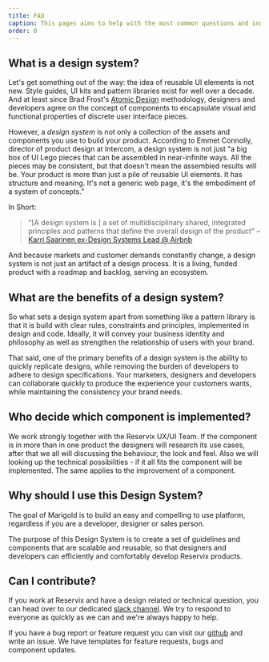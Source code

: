 ```yaml
---
title: FAQ
caption: This pages aims to help with the most common questions and inquiries.
order: 0
---
```


## What is a design system?

Let's get something out of the way: the idea of reusable UI elements is not new. Style guides, UI kits and pattern libraries exist for well over a decade. And at least since Brad Frost's [Atomic Design](https://bradfrost.com/blog/post/atomic-web-design/) methodology, designers and developers agree on the concept of components to encapsulate visual and functional properties of discrete user interface pieces.

However, a _design system_ is not only a collection of the assets and components you use to build your product. According to Emmet Connolly, director of product design at Intercom, a design system is not just “a big box of UI Lego pieces that can be assembled in near-infinite ways. All the pieces may be consistent, but that doesn't mean the assembled results will be. Your product is more than just a pile of reusable UI elements. It has structure and meaning. It's not a generic web page, it's the embodiment of a system of concepts.”

In Short:

> "[A design system is ] a set of multidisciplinary shared, integrated principles and patterns that define the overall design of the product"
> – [Karri Saarinen ex-Design Systems Lead @ Airbnb](https://www.youtube.com/watch?v=TuLY1cYM57g)

And because markets and customer demands constantly change, a design system is not just an artifact of a design process. It is a living, funded product with a roadmap and backlog, serving an ecosystem.

## What are the benefits of a design system?

So what sets a design system apart from something like a pattern library is that it is build with clear rules, constraints and principles, implemented in design and code. Ideally, it will convey your business identity and philosophy as well as strengthen the relationship of users with your brand.

That said, one of the primary benefits of a design system is the ability to quickly replicate designs, while removing the burden of developers to adhere to design specifications. Your marketers, designers and developers can collaborate quickly to produce the experience your customers wants, while maintaining the consistency your brand needs.

## Who decide which component is implemented?

We work strongly together with the Reservix UX/UI Team. If the component is in more than in one product the designers will research its use cases, after that we all will discussing the behaviour, the look and feel.
Also we will looking up the technical possibilities - if it all fits the component will be implemented.
The same applies to the improvement of a component.

## Why should I use this Design System?

The goal of Marigold is to build an easy and compelling to use platform, regardless if you are a developer, designer or sales person.

The purpose of this Design System is to create a set of guidelines and components that are scalable and reusable, so that designers and developers can efficiently and comfortably develop Reservix products.

## Can I contribute?

If you work at Reservix and have a design related or technical question, you can head over to our dedicated [slack channel](https://reservix.slack.com/archives/C02727BNZ3J). We try to respond to everyone as quickly as we can and we're always happy to help.

If you have a bug report or feature request you can visit our [github](https://github.com/marigold-ui/marigold) and write an issue. We have templates for feature requests, bugs and component updates.
